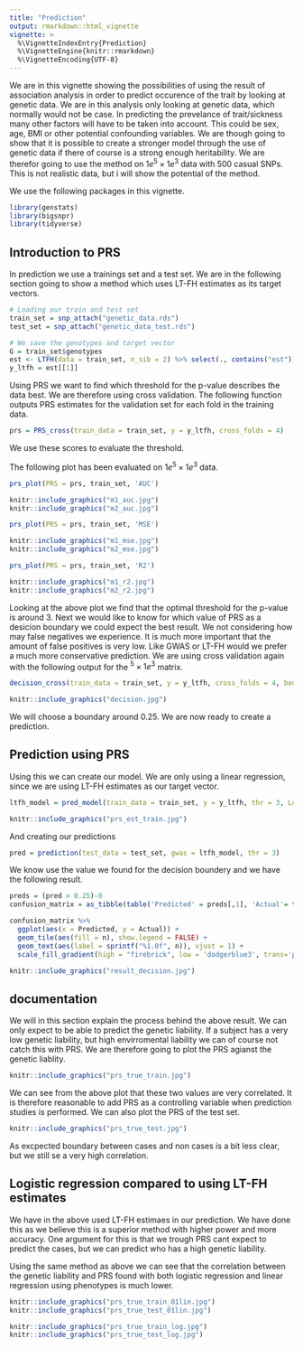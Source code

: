 ```yaml
---
title: "Prediction"
output: rmarkdown::html_vignette
vignette: >
  %\VignetteIndexEntry{Prediction}
  %\VignetteEngine{knitr::rmarkdown}
  %\VignetteEncoding{UTF-8}
---
```


We are in this vignette showing the possibilities of using the result of association analysis in order to predict occurence of the trait by looking at genetic data. We are in this analysis only looking at genetic data, which normally would not be case. In predicting the prevelance of trait/sickness many other factors will have to be taken into account. This could be sex, age, BMI or other potential confounding variables. We are though going to show that it is possible to create a stronger model through the use of genetic data if there of course is a strong enough heritability. We are therefor going to use the method on $1e^5\times1e^3$ data with 500 casual SNPs. This is not realistic data, but i will show the potential of the method.

We use the following packages in this vignette.

```r
library(genstats)
library(bigsnpr)
library(tidyverse)
```


## Introduction to PRS 

In prediction we use a trainings set and a test set. We are in the following section going to show a method which uses LT-FH estimates as its target vectors.
```r
# Loading our train and test set
train_set = snp_attach("genetic_data.rds")
test_set = snp_attach("genetic_data_test.rds")

# We save the genotypes and target vector
G = train_set$genotypes
est <- LTFH(data = train_set, n_sib = 2) %>% select(., contains("est"))
y_ltfh = est[[1]]

```

Using PRS we want to find which threshold for the p-value describes the data best. We are therefore using cross validation. The following function outputs PRS estimates for the validation set for each fold in the training data.

```r
prs = PRS_cross(train_data = train_set, y = y_ltfh, cross_folds = 4)
```

We use these scores to evaluate the threshold. 

The following plot has been evaluated on $1e^5\times1e^3$ data.

```r
prs_plot(PRS = prs, train_set, 'AUC')
```

```r
knitr::include_graphics("m1_auc.jpg")
knitr::include_graphics("m2_auc.jpg")
```


```r
prs_plot(PRS = prs, train_set, 'MSE')
```


```r
knitr::include_graphics("m1_mse.jpg")
knitr::include_graphics("m2_mse.jpg")
```


```r
prs_plot(PRS = prs, train_set, 'R2')
```


```r
knitr::include_graphics("m1_r2.jpg")
knitr::include_graphics("m2_r2.jpg")
```


Looking at the above plot we find that the optimal threshold for the p-value is around 3.
Next we would like to know for which value of PRS as a desicion boundary we could expect the best result. We not considering how may false negatives we experience. It is much more important that the amount of false positives is very low. Like GWAS or LT-FH would we prefer a much more conservative prediction. We are using cross validation again with the following output for the $^5\times1e^3$ matrix.

```r
decision_cross(train_data = train_set, y = y_ltfh, cross_folds = 4, bounds=seq(0.2, 0.3, 0.01), thr = 3)
```


```r
knitr::include_graphics("decision.jpg")
```

We will choose a boundary around 0.25. We are now ready to create a prediction.



## Prediction using PRS
Using this we can create our model. We are only using a linear regression, since we are using LT-FH estimates as our target vector.
```r
ltfh_model = pred_model(train_data = train_set, y = y_ltfh, thr = 3, LogReg = FALSE)
```

```r
knitr::include_graphics("prs_est_train.jpg")
```

And creating our predictions

```r
pred = prediction(test_data = test_set, gwas = ltfh_model, thr = 3)
```

We know use the value we found for the decision boundery and we have the following result.

```r
preds = (pred > 0.25)-0
confusion_matrix = as_tibble(table('Predicted' = preds[,1], 'Actual'= test_set$fam$pheno_0))

confusion_matrix %>% 
  ggplot(aes(x = Predicted, y = Actual)) +
  geom_tile(aes(fill = n), show.legend = FALSE) +
  geom_text(aes(label = sprintf("%1.0f", n)), vjust = 1) +
  scale_fill_gradient(high = "firebrick", low = 'dodgerblue3', trans='pseudo_log')
```

```r
knitr::include_graphics("result_decision.jpg")
```


## documentation

We will in this section explain the process behind the above result. We can only expect to be able to predict the genetic liability. If a subject has a very low genetic liability, but high envirromental liability we can of course not catch this with PRS. We are therefore going to plot the PRS agianst the genetic liablity.

```r
knitr::include_graphics("prs_true_train.jpg")
```

We can see from the above plot that these two values are very correlated. It is therefore reasonable to add PRS as a controlling variable when prediction studies is performed. We can also plot the PRS of the test set.

```r
knitr::include_graphics("prs_true_test.jpg")
```

As excpected boundary between cases and non cases is a bit less clear, but we still se a very high correlation.


## Logistic regression compared to using LT-FH estimates

We have in the above used LT-FH estimaes in our prediction. We have done this as we believe this is a superior method with higher power and more accuracy. One argument for this is that we trough PRS cant expect to predict the cases, but we can predict who has a high genetic liability.

Using the same method as above we can see that the correlation between the genetic liability and PRS found with both logistic regression and linear regression using phenotypes is much lower.


```r
knitr::include_graphics("prs_true_train_01lin.jpg")
knitr::include_graphics("prs_true_test_01lin.jpg")
```

```r
knitr::include_graphics("prs_true_train_log.jpg")
knitr::include_graphics("prs_true_test_log.jpg")
```






